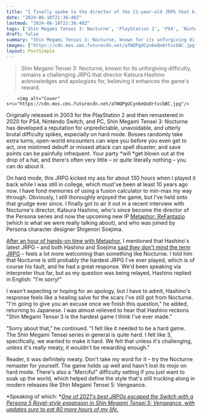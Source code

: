 ```yaml
---
title: "I finally spoke to the director of the 21-year-old JRPG that kicked my teeth in, and I didn't expect an apology: 'Shin Megami Tensei 3 is the hardest game I think I've ever made'"
date: "2024-06-18T21:36:48Z"
lastmod: "2024-06-18T21:36:48Z"
tags: ['Shin Megami Tensei 3: Nocturne', 'PlayStation 2', 'PS4', 'Nintendo Switch', 'PC', 'JRPG', 'Metaphor: ReFantazio', 'Persona', 'Persona 5', 'Persona 5 Royal', 'Shin Megami Tensei 5: Vengeance']
draft: false
summary: "Shin Megami Tensei 3: Nocturne, known for its unforgiving difficulty, remains a challenging JRPG that director Katsura Hashino acknowledges and apologizes for, believing it enhances the game's reward."
images: ["https://cdn.mos.cms.futurecdn.net/aTWQPgUCyn6eQo8rtvcbBC.jpg"]
layout: PostSimple
---
```

> Shin Megami Tensei 3: Nocturne, known for its unforgiving difficulty, remains a challenging JRPG that director Katsura Hashino acknowledges and apologizes for, believing it enhances the game's reward.


        <img alt="Cover" src="https://cdn.mos.cms.futurecdn.net/aTWQPgUCyn6eQo8rtvcbBC.jpg"/>
        
Originally released in 2003 for the PlayStation 2 and then remastered in 2020 for PS4, Nintendo Switch, and PC, Shin Megami Tensei 3: Nocturne has developed a reputation for unpredictable, unavoidable, and utterly brutal difficulty spikes, especially on hard mode. Bosses randomly take extra turns, open-world encounters can wipe you before you even get to act, one mistimed debuff or missed attack can spell disaster, and save points can be painfully infrequent. Your party *will *get blown out at the drop of a hat, and there's often very little – or quite literally nothing – you can do about it. 

On hard mode, this JRPG kicked my ass for about 130 hours when I played it back while I was still in college, which must've been at least 10 years ago now. I have fond memories of using a fusion calculator to min-max my way through. Obviously, I still thoroughly enjoyed the game, but I've held onto that grudge ever since. I finally got to air it out in a recent interview with Nocturne's director, Katsura Hashino, who's since become the director of the Persona series and now the upcoming new IP [<u>Metaphor: ReFantazio</u>](https://www.gamesradar.com/games/jrpg/metaphor-refantazio-guide/) (which is what we were really talking about), and who was joined by Persona character designer Shigenori Soejima. 

[<u>After an hour of hands-on time with Metaphor</u>](https://www.gamesradar.com/games/jrpg/metaphor-refantazio-is-the-first-jrpg-ive-played-that-actually-feels-more-stylish-than-persona-5-so-of-course-it-was-made-by-a-crack-team-of-persona-veterans/), I mentioned that Hashino's latest JRPG – and both Hashino and Soejima [<u>said they don't mind the term JRPG</u>](https://www.gamesradar.com/games/jrpg/is-jrpg-a-good-word-persona-5-director-and-character-designer-weigh-in-ahead-of-their-new-game-metaphor-refantazio-you-can-call-this-a-jrpg-if-you-want/) – feels a lot more welcoming than something like Nocturne. I told him that Nocturne is still probably the hardest JRPG I've ever played, which is of course his fault, and he had a great response. We'd been speaking via interpreter thus far, but as my question was being relayed, Hashino replied in English: "I'm sorry!" 

I wasn't expecting or hoping for an apology, but I have to admit, Hashino's response feels like a healing salve for the scars I've still got from Nocturne. "I'm going to give you an excuse once we finish this question," he added, returning to Japanese. I was almost relieved to hear that Hashino reckons "Shin Megami Tensei 3 is the hardest game I think I've ever made."

"Sorry about that," he continued. "I felt like it needed to be a hard game. The Shin Megami Tensei series in general is quite hard. I felt like 3, specifically, we wanted to make it hard. We felt that unless it's challenging, unless it's really meaty, it wouldn't be rewarding enough." 

Reader, it was definitely meaty. Don't take my word for it – try the Nocturne remaster for yourself. The game holds up well and hasn't lost its mojo on hard mode. There's also a "Merciful" difficulty setting if you just want to soak up the world, which helped define the style that's still trucking along in modern releases like Shin Megami Tensei 5: Vengeance.

*Speaking of which: *[<u><em>One of 2021's best JRPGs escaped the Switch with a Persona 5 Royal-style expansion in Shin Megami Tensei 5: Vengeance, with updates sure to eat 80 more hours of my life.</em></u>](https://www.gamesradar.com/one-of-2021s-best-jrpgs-escapes-the-switch-with-a-persona-5-royal-style-expansion-in-shin-megami-tensei-5-vengeance-with-updates-that-will-eat-80-hours-of-my-life/)
        